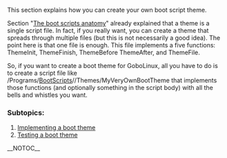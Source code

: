 This section explains how you can create your own boot script theme.

Section "[[The boot scripts anatomy]]" already explained that a theme is a single script file.  In fact, if you really want, you can create a theme that spreads through multiple files (but this is not necessarily a good idea). The point here is that one file is enough. This file implements a five functions: ThemeInit, ThemeFinish, ThemeBefore ThemeAfter, and ThemeFile.

So, if you want to create a boot theme for GoboLinux, all you have to do is to create a script file like /Programs/[[BootScripts]]/''<version>''/Themes/MyVeryOwnBootTheme that implements those functions (and optionally something in the script body) with all the bells and whistles you want.


===  Subtopics: ===
# [[Implementing a boot theme]]
# [[Testing a boot theme]]

__NOTOC__
